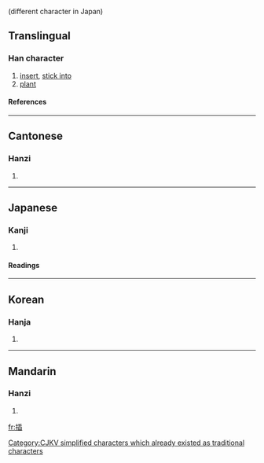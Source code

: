 {{see|挿|扱}} (different character in Japan)

==Translingual==
===Han character===
{{Han char|rn=64|rad=手|as=09|sn=12|four=5207<sub>7</sub>|canj=手竹十X (QHJX)}}
# [[insert]], [[stick into]]
# [[plant]]
====References====
{{Han ref|kx=0441.240|dkj=12346|dj=0792.190|hdz=31918.050|uh=63D2|ud=25554|bh=B4A1|bd=46241}}
----
==Cantonese==
===Hanzi===
{{yue-hanzi|jyut=|y=chaap3}}
# {{defn|Cantonese}}
----
==Japanese==
===Kanji===
{{ja-kanji|grade=|rs=手09}}
# {{defn|Japanese}} 
====Readings====
{{ja-readings|on=[[そう]] (sō)|kun=[[さす]] (sasu), [[にない]] (ninai), [[とる]] (toru)}}
----
==Korean==
===Hanja===
{{ko-hanja|hangeul=[[삽]]|eumhun=|rv=sap|mr=sap|y=sap}}
# {{defn|Korean}}


[[Category:CJKV simplified characters which already existed as traditional characters]]
----
==Mandarin==
===Hanzi===
{{cmn-hanzi|pin=[[chā]] ([[cha1]])|wg=ch'a<sup>1</sup>}}
# {{defn|Mandarin}}

[[fr:插]]